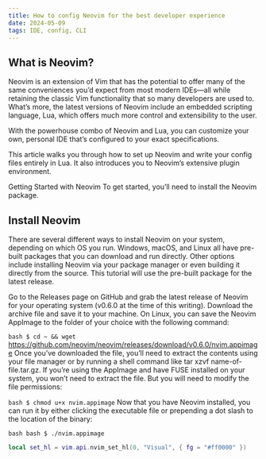 ```yaml
---
title: How to config Neovim for the best developer experience
date: 2024-05-09
tags: IDE, config, CLI
---
```


## What is Neovim?

Neovim is an extension of Vim that has the potential to offer many of the same conveniences you’d expect from most modern IDEs—all while retaining the classic Vim functionality that so many developers are used to. What’s more, the latest versions of Neovim include an embedded scripting language, Lua, which offers much more control and extensibility to the user.

With the powerhouse combo of Neovim and Lua, you can customize your own, personal IDE that’s configured to your exact specifications.

This article walks you through how to set up Neovim and write your config files entirely in Lua. It also introduces you to Neovim’s extensive plugin environment.

Getting Started with Neovim
To get started, you’ll need to install the Neovim package.

## Install Neovim

There are several different ways to install Neovim on your system, depending on which OS you run. Windows, macOS, and Linux all have pre-built packages that you can download and run directly. Other options include installing Neovim via your package manager or even building it directly from the source. This tutorial will use the pre-built package for the latest release.

Go to the Releases page on GitHub and grab the latest release of Neovim for your operating system (v0.6.0 at the time of this writing). Download the archive file and save it to your machine. On Linux, you can save the Neovim AppImage to the folder of your choice with the following command:

```bash $ cd ~ && wget```
https://github.com/neovim/neovim/releases/download/v0.6.0/nvim.appimage
Once you’ve downloaded the file, you’ll need to extract the contents using your file manager or by running a shell command like tar xzvf name-of-file.tar.gz. If you’re using the AppImage and have FUSE installed on your system, you won’t need to extract the file. But you will need to modify the file permissions:

```bash $ chmod u+x nvim.appimage```
Now that you have Neovim installed, you can run it by either clicking the executable file or prepending a dot slash to the location of the binary:

```bash bash $ ./nvim.appimage```



```lua 
local set_hl = vim.api.nvim_set_hl(0, "Visual", { fg = "#ff0000" })

```

